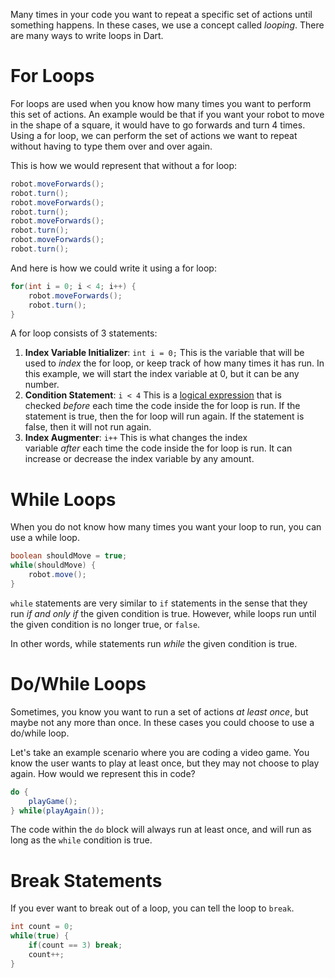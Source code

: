 Many times in your code you want to repeat a specific set of actions until something happens. In these cases, we use a concept called *looping*. There are many ways to write loops in Dart.

# For Loops

For loops are used when you know how many times you want to perform this set of actions. An example would be that if you want your robot to move in the shape of a square, it would have to go forwards and turn 4 times. Using a for loop, we can perform the set of actions we want to repeat without having to type them over and over again.

This is how we would represent that without a for loop:

```java
robot.moveForwards();
robot.turn();
robot.moveForwards();
robot.turn();
robot.moveForwards();
robot.turn();
robot.moveForwards();
robot.turn();
```

And here is how we could write it using a for loop:

```java
for(int i = 0; i < 4; i++) {
    robot.moveForwards();
    robot.turn();
}
```

A for loop consists of 3 statements:

1. **Index Variable Initializer**: `int i = 0;` This is the variable that will be used to *index* the for loop, or keep track of how many times it has run. In this example, we will start the index variable at 0, but it can be any number.
2. **Condition Statement**: `i < 4` This is a [logical expression](notion://www.notion.so/basic-java/programming-concepts/booleans#logical-expressions) that is checked *before* each time the code inside the for loop is run. If the statement is true, then the for loop will run again. If the statement is false, then it will not run again.
3. **Index Augmenter**: `i++` This is what changes the index variable *after* each time the code inside the for loop is run. It can increase or decrease the index variable by any amount.

# While Loops

When you do not know how many times you want your loop to run, you can use a while loop.

```java
boolean shouldMove = true;
while(shouldMove) {
    robot.move();
}
```

`while` statements are very similar to `if` statements in the sense that they run *if and only if* the given condition is true. However, while loops run until the given condition is no longer true, or `false`.

In other words, while statements run *while* the given condition is true.

# Do/While Loops

Sometimes, you know you want to run a set of actions *at least once*, but maybe not any more than once. In these cases you could choose to use a do/while loop.

Let's take an example scenario where you are coding a video game. You know the user wants to play at least once, but they may not choose to play again. How would we represent this in code?

```java
do {
    playGame();
} while(playAgain());
```

The code within the `do` block will always run at least once, and will run as long as the `while` condition is true.

# Break Statements

If you ever want to break out of a loop, you can tell the loop to `break`.

```java
int count = 0;
while(true) {
    if(count == 3) break;
    count++;
}
```